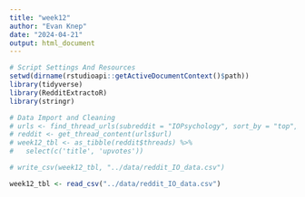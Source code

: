 ```yaml
---
title: "week12"
author: "Evan Knep"
date: "2024-04-21"
output: html_document
---
```


```r
# Script Settings And Resources
setwd(dirname(rstudioapi::getActiveDocumentContext()$path))
library(tidyverse)
library(RedditExtractoR)
library(stringr)
```


```r
# Data Import and Cleaning
# urls <- find_thread_urls(subreddit = "IOPsychology", sort_by = "top", period = "year")
# reddit <- get_thread_content(urls$url)
# week12_tbl <- as_tibble(reddit$threads) %>%
#   select(c('title', 'upvotes'))

# write_csv(week12_tbl, "../data/reddit_IO_data.csv")

week12_tbl <- read_csv("../data/reddit_IO_data.csv")
```